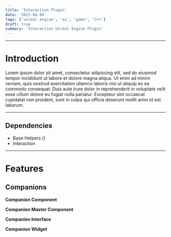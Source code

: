 ```yaml
---
title: 'Interaction Plugin'
date: '2023-04-04'
tags: ['unreal engine', 'ai', 'game', 'C++']
draft: true
summary: 'Interaction Unreal Engine Plugin'
---
```



--- 

# Introduction

Lorem ipsum dolor sit amet, consectetur adipiscing elit, sed do eiusmod tempor incididunt ut labore et dolore magna aliqua. 
Ut enim ad minim veniam, quis nostrud exercitation ullamco laboris nisi ut aliquip ex ea commodo consequat. 
Duis aute irure dolor in reprehenderit in voluptate velit esse cillum dolore eu fugiat nulla pariatur. 
Excepteur sint occaecat cupidatat non proident, sunt in culpa qui officia deserunt mollit anim id est laborum.


--- 

## Dependencies

- Base Helpers ()
- Interaction

---
# Features

## Companions

**Companion Component**

**Companion Master Component**

**Companion Interface**

**Companion Widget**
